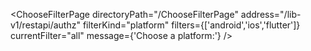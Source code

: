 


<ChooseFilterPage
    directoryPath="/ChooseFilterPage"
    address="/lib-v1/restapi/authz"
    filterKind="platform"
    filters={['android','ios','flutter']}
    currentFilter="all"
    message={'Choose a platform:'}
/>
